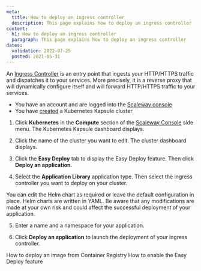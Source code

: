 ```yaml
---
meta:
  title: How to deploy an ingress controller
  description: This page explains how to deploy an ingress controller
content:
  h1: How to deploy an ingress controller
  paragraph: This page explains how to deploy an ingress controller
dates:
  validation: 2022-07-25
  posted: 2021-05-31
---
```


An [Ingress Controller](/compute/kubernetes/concepts#ingress-controller) is an entry point that ingests your HTTP/HTTPS traffic and dispatches it to your services. More precisely, it is a reverse proxy that will dynamically configure itself and will forward HTTP/HTTPS traffic to your services.

<Message type="requirement">

  - You have an account and are logged into the [Scaleway console](https://console.scaleway.com) 
  - You have [created](/compute/kubernetes/how-to/create-cluster/) a Kubernetes Kapsule cluster

</Message>

1. Click **Kubernetes** in the **Compute** section of the [Scaleway Console](https://console.scaleway.com) side menu. The Kubernetes Kapsule dashboard displays.

2. Click the name of the cluster you want to edit. The cluster dashboard displays.

3. Click the **Easy Deploy** tab to display the Easy Deploy feature. Then click **Deploy an application**.
  <Lightbox src="scaleway-kubernetes-easy-deploy-feature.webp" alt="" />

4. Select the **Application Library** application type. Then select the ingress controller you want to deploy on your cluster.
  <Lightbox src="scaleway-kubernetes-application-library.webp" alt="" />

  <Message type="tip">

  You can edit the Helm chart as required or leave the default configuration in place. Helm charts are written in YAML. Be aware that any modifications are made at your own risk and could affect the successful deployment of your application.

  </Message>

5. Enter a name and a namespace for your application. 

6. Click **Deploy an application** to launch the deployment of your ingress controller. 

<Navigation title="See Also">
  <PreviousButton to="/compute/kubernetes/how-to/deploy-image-from-container-registry/">How to deploy an image from Container Registry</PreviousButton>
  <NextButton to="/compute/kubernetes/how-to/enable-easy-deploy/">How to enable the Easy Deploy feature</NextButton>
</Navigation>
